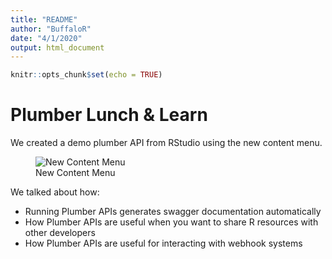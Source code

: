 ```yaml
---
title: "README"
author: "BuffaloR"
date: "4/1/2020"
output: html_document
---
```


```r
knitr::opts_chunk$set(echo = TRUE)
```

# Plumber Lunch & Learn

We created a demo plumber API from RStudio using the new content menu.

![New Content Menu](new-plumber.png)

We talked about how:

- Running Plumber APIs generates swagger documentation automatically
- How Plumber APIs are useful when you want to share R resources with other developers
- How Plumber APIs are useful for interacting with webhook systems
